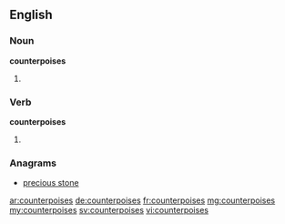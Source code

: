 ==English==

===Noun===
'''counterpoises'''

# {{plural of|counterpoise}}

===Verb===
'''counterpoises'''

# {{third-person singular of|counterpoise}}

===Anagrams===
* [[precious stone#English|precious stone]]

[[ar:counterpoises]]
[[de:counterpoises]]
[[fr:counterpoises]]
[[mg:counterpoises]]
[[my:counterpoises]]
[[sv:counterpoises]]
[[vi:counterpoises]]